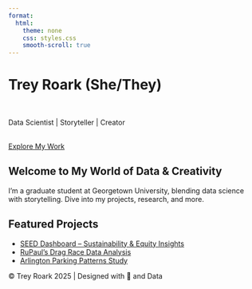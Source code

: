 ```yaml
---
format:
  html:
    theme: none
    css: styles.css
    smooth-scroll: true
---
```



<div class="hero-section">
  <h1>Trey Roark \(She/They\)</h1> <br> 
  <p class="tagline">Data Scientist | Storyteller | Creator</p> <br> 
  <a href="#projects" class="cta-button">Explore My Work</a>
</div>


<div class="intro-section">
  <h2>Welcome to My World of Data & Creativity</h2>
  <p>I’m a graduate student at Georgetown University, blending data science with storytelling. Dive into my projects, research, and more.</p>
</div>

<div id="projects" class="projects-preview">
  <h2>Featured Projects</h2>
  <ul>
    <li><a href="#">SEED Dashboard – Sustainability & Equity Insights</a></li>
    <li><a href="#">RuPaul’s Drag Race Data Analysis</a></li>
    <li><a href="#">Arlington Parking Patterns Study</a></li>
  </ul>
</div>

<footer class="site-footer">
  <p>© Trey Roark 2025 | Designed with 💙 and Data</p>
</footer>
